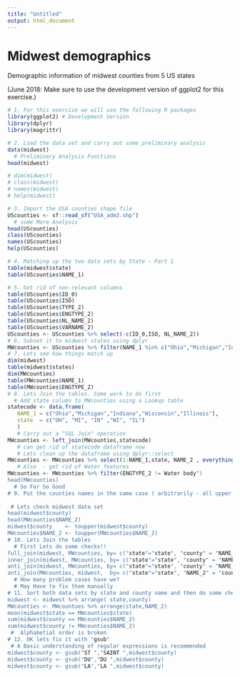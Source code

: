 ```yaml
---
title: "Untitled"
output: html_document
---
```


Midwest demographics
=========================

Demographic information of midwest counties from 5 US states


(June 2018: Make sure to use the development version of ggplot2 for this exercise.)


```r
# 1. For this exercise we will use the following R packages
library(ggplot2) # Development Version
library(dplyr)
library(magrittr)

```


```r
# 2. Load the data set and carry out some preliminary analysis
data(midwest)
  # Preliminary Analysis Functions
head(midwest)
```

```r
# dim(midwest)
# class(midwest)
# names(midwest)
# help(midwest)
```

```r

# 3. Import the USA counties shape file
UScounties <- sf::read_sf("USA_adm2.shp") 
  # some More Analysis
head(UScounties)
class(UScounties)
names(UScounties)
help(UScounties)
```


```r
# 4. Matching up the two data sets by State - Part 1
table(midwest$state)
table(UScounties$NAME_1)
```

```r
# 5. Get rid of non-relevant columns
table(UScounties$ID_0)
table(UScounties$ISO)
table(UScounties$TYPE_2)
table(UScounties$ENGTYPE_2)
table(UScounties$NL_NAME_2)
table(UScounties$VARNAME_2)
UScounties <- UScounties %>% select(-c(ID_0,ISO, NL_NAME_2))
# 6. Subset it to midwest states using dplyr
MWcounties <- UScounties %>% filter(NAME_1 %in% c("Ohio","Michigan","Indiana","Wisconsin","Illinois"))
# 7. Lets see how things match up
dim(midwest)
table(midwest$states)
dim(MWcounties)
table(MWcounties$NAME_1)
table(MWcounties$ENGTYPE_2)
# 8. Lets Join the tables. Some work to do first
  # Add state column to MWcounties using a Lookup table
statecode <- data.frame(
   NAME_1 = c("Ohio","Michigan","Indiana","Wisconsin","Illinois"),
   state  = c("OH", "MI", "IN" ,"WI", "IL")
   )
   # Carry out a "SQL Join" operation
MWcounties <- left_join(MWcounties,statecode)
   # can get rid of statecode dataframe now 
   # Lets clean up the dataframe using dplyr::select
MWcounties <- MWcounties %>% select(1:NAME_1,state, NAME_2 , everything())
   # Also  - get rid of Water features
MWcounties <- MWcounties %>% filter(ENGTYPE_2 != Water body")
head(MWcounties)
  # So Far So Good
# 9. Put the counties names in the same case ( arbitrarily - all upper case)
 
 # Lets check midwest data set
head(midwest$county)
head(MWcounties$NAME_2)
midwest$county    <- toupper(midwest$county)
MWcounties$NAME_2 <- toupper(MWcounties$NAME_2)
# 10. Lets Join the tables
  # First Lets do some checks!!
full_join(midwest, MWcounties, by= c("state"="state", "county" = "NAME_2")) %>% dim()
inner_join(midwest, MWcounties, by= c("state"="state", "county" = "NAME_2")) %>% dim()
anti_join(midwest, MWcounties, by= c("state"="state", "county" = "NAME_2")) %>% dim()
anti_join(MWcounties, midwest,  by= c("state"="state", "NAME_2" = "county")) %>% dim()
  # How many problem cases have we?
  # May Have to fix them manually
# 11. Sort both data sets by state and county name and then do some checks
midwest <- midwest %>% arrange( state,county)
MWcounties <- MWcountues %>% arrange(state,NAME_2)
mean(midwest$state == MWcounties$state)
sum(midwest$county == MWcounties$NAME_2)
sum(midwest$county != MWcounties$NAME_2)
 #  Alphabetial order is broken
# 12. OK lets fix it with "gsub"
 # A Basic understanding of regular expressions is recommended
midwest$county <- gsub("ST ","SAINT ",midwest$county)
midwest$county <- gsub("DU","DU ",midwest$county)
midwest$county <- gsub("LA","LA ",midwest$county)
```
